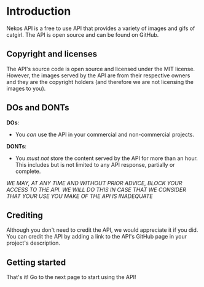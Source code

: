 # Introduction

Nekos API is a free to use API that provides a variety of images and gifs of catgirl. The API is open source and can be found on GitHub.

## Copyright and licenses

The API's source code is open source and licensed under the MIT license. However, the images served by the API are from their respective owners and they are the copyright holders (and therefore we are not licensing the images to you).

## DOs and DONTs

**DOs**:
- You _can_ use the API in your commercial and non-commercial projects.

**DONTs**:
- You _must not_ store the content served by the API for more than an hour. This includes but is not limited to any API response, partially or complete.

*WE MAY, AT ANY TIME AND WITHOUT PRIOR ADVICE, BLOCK YOUR ACCESS TO THE API. WE WILL DO THIS IN CASE THAT WE CONSIDER THAT YOUR USE YOU MAKE OF THE API IS INADEQUATE*

## Crediting

Although you don't need to credit the API, we would appreciate it if you did. You can credit the API by adding a link to the API's GitHub page in your project's description.

## Getting started

That's it! Go to the next page to start using the API!